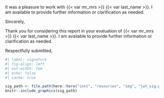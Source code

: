 It was a pleasure to work with {{< var mr_mrs >}} {{< var last_name >}}. I am available to provide further information or clarification as needed.

Sincerely,

<!-- forensic salutation -->

Thank you for considering this report in your evaluation of {{< var mr_mrs >}} {{< var last_name >}}. I am available to provide further information or clarification as needed.

Respectfully submitted,

```r
#| label: signature
#| fig-align: left
#| out-width: 7em
#| echo: false
#| cache: true

sig_path <- file.path(here::here("inst", "resources", "img", "jwt_sig.png"))
knitr::include_graphics(sig_path)
```

```{=typst}
#v(2em, weak: true)
#show block: set par(leading: 0.65em)
#block[
*Joey W. Trampush, Ph.D.* \
Chief Neuropsychologist \
Brainworkup Neuropsychology, LLC \
Assistant Professor \
Department of Psychiatry and the Behavioral Sciences \
Keck School of Medicine of USC \
CA License No. PSY29212
]
```
